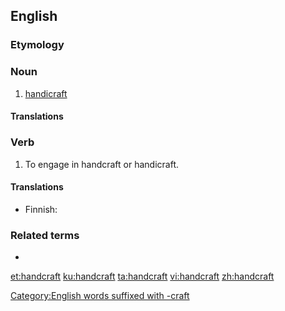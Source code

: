 ==English==

===Etymology===
{{compound|en|hand|craft}}

===Noun===
{{en-noun}}

# [[handicraft]]

====Translations====
{{trans-see|handicraft}}

===Verb===
{{en-verb}}

# To engage in handcraft or handicraft.

====Translations====
{{trans-top|to engage in handcraft or handicraft}}
* Finnish: {{t+|fi|tehdä}} {{t+|fi|käsityö|alt=käsityötä}}
{{trans-mid}}
{{trans-bottom}}

===Related terms===
* {{l|en|handcrafter}}

[[Category:English words suffixed with -craft]]

[[et:handcraft]]
[[ku:handcraft]]
[[ta:handcraft]]
[[vi:handcraft]]
[[zh:handcraft]]